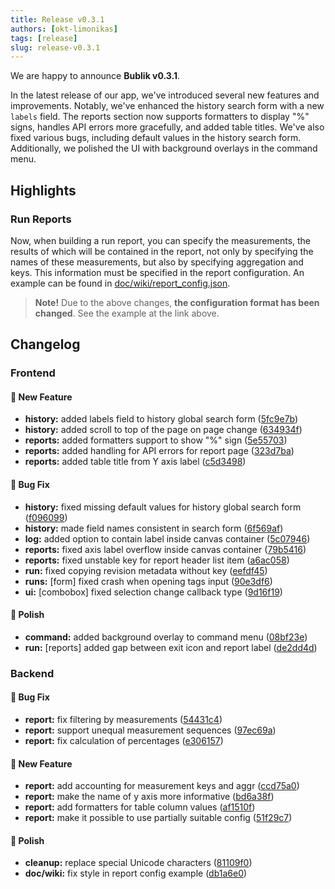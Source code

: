 ```yaml
---
title: Release v0.3.1
authors: [okt-limonikas]
tags: [release]
slug: release-v0.3.1
---
```


We are happy to announce **Bublik v0.3.1**.

<!--truncate-->

In the latest release of our app, we've introduced several new features and improvements. Notably, we've enhanced the history search form with a new `labels` field.
The reports section now supports formatters to display "%" signs, handles API errors more gracefully, and added table titles. We've also fixed various bugs, including default values in the history search form. Additionally, we polished the UI with background overlays in the command menu.

## Highlights

### Run Reports
Now, when building a run report, you can specify the measurements, the results of which will be contained in the report, not only by specifying the names of these measurements, but also by specifying aggregation and keys. This information must be specified in the report configuration. An example can be found in [doc/wiki/report\_config.json](https://github.com/ts-factory/bublik/blob/main/doc/wiki/report_config.json).

> **Note!**
> Due to the above changes, **the configuration format has been changed**. See the example at the link above.

## Changelog

### Frontend

#### 🚀 New Feature

- **history:** added labels field to history global search form ([5fc9e7b](https://github.com/ts-factory/bublik-ui/commit/5fc9e7b0418843fefa78ae7c744d1fb341b8f441))
- **history:** added scroll to top of the page on page change ([634934f](https://github.com/ts-factory/bublik-ui/commit/634934fce95fc155a0955056f984fe15ba67945f))
- **reports:** added formatters support to show "%" sign ([5e55703](https://github.com/ts-factory/bublik-ui/commit/5e55703929e931e864c5ac0806770bf8c77cef3f))
- **reports:** added handling for API errors for report page ([323d7ba](https://github.com/ts-factory/bublik-ui/commit/323d7bafbdcde44a074132dbc27034b5dc356b70))
- **reports:** added table title from Y axis label ([c5d3498](https://github.com/ts-factory/bublik-ui/commit/c5d3498f51f1d5b2184eaef231af3bf27a71bed2))

#### 🐛 Bug Fix

- **history:** fixed missing default values for history global search form ([f096099](https://github.com/ts-factory/bublik-ui/commit/f09609984044c74193441d909ef6334aff83b385))
- **history:** made field names consistent in search form ([6f569af](https://github.com/ts-factory/bublik-ui/commit/6f569afd25428e4640b2d13b37790fa131def6d6))
- **log:** added option to contain label inside canvas container ([5c07946](https://github.com/ts-factory/bublik-ui/commit/5c079461bb1a8c04168f19b7bab6009f96197ccc))
- **reports:** fixed axis label overflow inside canvas container ([79b5416](https://github.com/ts-factory/bublik-ui/commit/79b541646f429c2d14bfb7b62e3854a0180643bb))
- **reports:** fixed unstable key for report header list item ([a6ac058](https://github.com/ts-factory/bublik-ui/commit/a6ac058b7e85caf3f7704027a895b74c0a425289))
- **run:** fixed copying revision metadata without key ([eefdf45](https://github.com/ts-factory/bublik-ui/commit/eefdf45f9d8eeb2b206a1678048db72d835b5482))
- **runs:** [form] fixed crash when opening tags input ([90e3df6](https://github.com/ts-factory/bublik-ui/commit/90e3df62602eb510344649eb9e8f0f0bd0e101c9))
- **ui:** [combobox] fixed selection change callback type ([9d16f19](https://github.com/ts-factory/bublik-ui/commit/9d16f197c3078560c944739fef630646fd551773))

#### 💅 Polish

- **command:** added background overlay to command menu ([08bf23e](https://github.com/ts-factory/bublik-ui/commit/08bf23e6b43d0c1c45d7cf2921c852eabd9b9767))
- **run:** [reports] added gap between exit icon and report label ([de2dd4d](https://github.com/ts-factory/bublik-ui/commit/de2dd4dd698e8864bc250a7ea0ec6ca60668ecf5))

### Backend

#### 🐛 Bug Fix

- **report:** fix filtering by measurements ([54431c4](https://github.com/ts-factory/bublik/commit/54431c434afe8279598b7824f38e9773f54cfe0d))
- **report:** support unequal measurement sequences ([97ec69a](https://github.com/ts-factory/bublik/commit/97ec69a72650153782c6e58f958ffc67ded18f64))
- **report:** fix calculation of percentages ([e306157](https://github.com/ts-factory/bublik/commit/e306157f60abe7f77b4fe7d3c76487a3e92b868a))

#### 🚀 New Feature

- **report:** add accounting for measurement keys and aggr ([ccd75a0](https://github.com/ts-factory/bublik/commit/ccd75a0c7cf805ba1223724659b92972f9946c87))
- **report:** make the name of y axis more informative ([bd6a38f](https://github.com/ts-factory/bublik/commit/bd6a38f763105b3e8035a1754d265696df7ea5ac))
- **report:** add formatters for table column values ([af1510f](https://github.com/ts-factory/bublik/commit/af1510f4c3289957eb13c7e334787a47d5ddf3a3))
- **report:** make it possible to use partially suitable config ([51f29c7](https://github.com/ts-factory/bublik/commit/51f29c7ee392d96fc0ae52b8820c2b776a30b29a))

#### 💅 Polish

- **cleanup:** replace special Unicode characters ([81109f0](https://github.com/ts-factory/bublik/commit/81109f00243e041e8eeaea6efa9bf01f9ba70434))
- **doc/wiki:** fix style in report config example ([db1a6e0](https://github.com/ts-factory/bublik/commit/db1a6e0c61335b8fd9b6bdb58ff3007570cbfbac))

